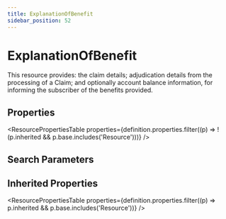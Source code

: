 ```yaml
---
title: ExplanationOfBenefit
sidebar_position: 52
---
```



# ExplanationOfBenefit

This resource provides: the claim details; adjudication details from the processing of a Claim; and optionally account balance information, for informing the subscriber of the benefits provided.

## Properties

<ResourcePropertiesTable properties={definition.properties.filter((p) => !(p.inherited && p.base.includes('Resource')))} />

## Search Parameters

<SearchParamsTable searchParams={definition.searchParameters} />

## Inherited Properties

<ResourcePropertiesTable properties={definition.properties.filter((p) => p.inherited && p.base.includes('Resource'))} />


